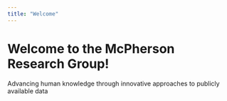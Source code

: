 ```yaml
---
title: "Welcome"
---
```




# Welcome to the McPherson Research Group!
 
Advancing human knowledge through innovative approaches to publicly available data
